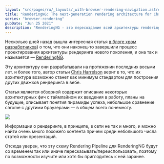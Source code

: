 ```yaml
---
layout: "src/pages/ru/_layouts/_with-browser-rendering-navigation.astro"
title: "RenderingNG: The next-generation rendering architecture for Chrome"
series: "browser-rendering"
pubDate: "Jun 25 2021"
description: "RenderingNG - это пересоздание всей архитектуры rendering pipeline Chrome, которое значительно повышает надежность, масштабируемость и расширяемость. Узнайте, как он работает и почему он делает веб лучше."
---
```



Несколько дней назад вышла интересная статья [в блоге хром разработчиков](https://developer.chrome.com/blog/)) о том, что они наконец-то завершили процесс проектирования архитектуры рендеринга нового поколения, и она так и называется — [RenderingNG](https://developer.chrome.com/blog/renderingng/).

Эту архитектуру они разрабатывали на протяжении последних восьми лет. и более того, автор статьи [Chris Harrelson](https://twitter.com/chrishtr) верит в то, что их архитектура возможно станет как минимум стандартом для построения других движков рендеринга в вебе.

Статья является обзорной содержит описание некоторых архитектурных фич с таймлайном их введения в работу, планы на будущие, описывает понятия пирамиды успеха, небольшое сравнение chrome с другими браузерами — в общем всего понемногу.

<Img src="/assets/posts/2021/browser-rendering-ng/renderingng.jpg" />

Информации о рендеринге, в принципе, в сети не так и много, и можно найти очень много похожего контента причем среди небольшого числа статей или презентаций.

Отсюда уверен, что эту схему Rendering Pipeline для RenderingNG будут со временем так или иначе пересказывать/переиспользовать, поэтому по возможности изучите или хотя бы приглядитесь к ней заранее.
